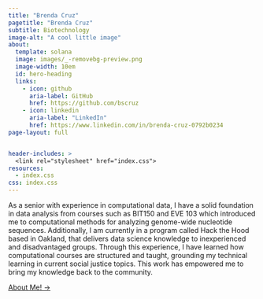 ```yaml
---
title: "Brenda Cruz"
pagetitle: "Brenda Cruz"
subtitle: Biotechnology
image-alt: "A cool little image"
about:
  template: solana
  image: images/_-removebg-preview.png
  image-width: 10em
  id: hero-heading
  links:
    - icon: github
      aria-label: GitHub
      href: https://github.com/bscruz
    - icon: linkedin
      aria-label: "LinkedIn"
      href: https://www.linkedin.com/in/brenda-cruz-0792b0234
page-layout: full


header-includes: >
  <link rel="stylesheet" href="index.css">
resources:
  - index.css
css: index.css
---
```


::: {#hero-heading}
As a senior with experience in computational data, I have a solid foundation in data analysis from courses such as BIT150 and EVE 103 which introduced me to computational methods for analyzing genome-wide nucleotide sequences. Additionally, I am currently in a program called Hack the Hood based in Oakland, that delivers data science knowledge to inexperienced and disadvantaged groups. Through this experience, I have learned how computational courses are structured and taught, grounding my technical learning in current social justice topics. This work has empowered me to bring my knowledge back to the community.

[About Me! →](/about.qmd){.about-links .subtitle}
:::
